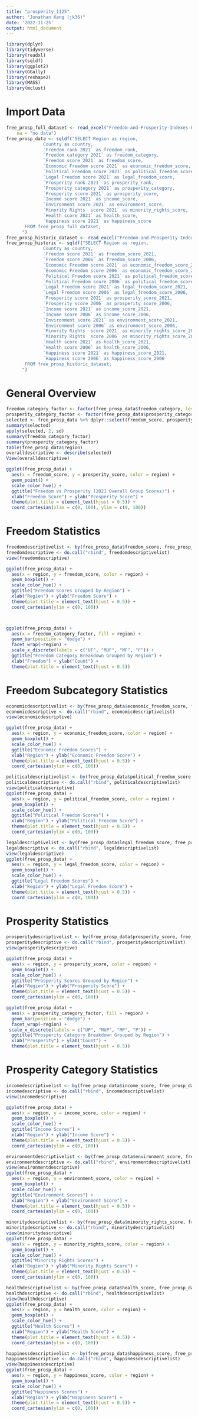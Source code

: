```yaml
---
title: "prosperity_1125"
author: "Jonathan Kang (jk36)"
date: '2022-11-25'
output: html_document
---
```


```r
library(dplyr)
library(tidyverse)
library(readxl)
library(sqldf)
library(ggplot2)
library(GGally)
library(reshape2)
library(MASS)
library(mclust)
```

# Import Data
```r
free_prosp_full_dataset <- read_excel("Freedom-and-Prosperity-Indexes-Full-Data-Set.xlsx", 
    na = "no data")
free_prosp_data <- sqldf("SELECT Region as region,
              Country as country,
              `Freedom rank 2021` as freedom_rank,
              `Freedom category 2021` as freedom_category, 
              `Freedom score 2021` as freedom_score,
              `Economic Freedom score 2021` as economic_freedom_score,
              `Political Freedom score 2021` as political_freedom_score,
              `Legal Freedom score 2021` as legal_freedom_score,
              `Prosperity rank 2021` as prosperity_rank,
              `Prosperity category 2021` as prosperity_category,
              `Prosperity score 2021` as prosperity_score,
              `Income score 2021` as income_score,
              `Environment score 2021` as environment_score,
              `Minority Rights  score 2021` as minority_rights_score,
              `Health score 2021` as health_score,
              `Happiness score 2021` as happiness_score
       FROM free_prosp_full_dataset;
      ")
free_prosp_historic_dataset <- read_excel("Freedom-and-Prosperity-Indexes-Full-Data-Set.xlsx", sheet = 2, na = "no data")
free_prosp_historic <- sqldf("SELECT Region as region,
              Country as country,
              `Freedom score 2021` as freedom_score_2021,
              `Freedom score 2006` as freedom_score_2006,
              `Economic Freedom score 2021` as economic_freedom_score_2021,
              `Economic Freedom score 2006` as economic_freedom_score_2006,
              `Political Freedom score 2021` as political_freedom_score_2021,
              `Political Freedom score 2006` as political_freedom_score_2006,
              `Legal Freedom score 2021` as legal_freedom_score_2021,
              `Legal Freedom score 2006` as legal_freedom_score_2006,
              `Prosperity score 2021` as prosperity_score_2021,
              `Prosperity score 2006` as prosperity_score_2006,
              `Income score 2021` as income_score_2021,
              `Income score 2006` as income_score_2006,
              `Environment score 2021` as environment_score_2021,
              `Environment score 2006` as environment_score_2006,
              `Minority Rights  score 2021` as minority_rights_score_2021,
              `Minority Rights  score 2006` as minority_rights_score_2006,
              `Health score 2021` as health_score_2021,
              `Health score 2006` as health_score_2006,
              `Happiness score 2021` as happiness_score_2021,
              `Happiness score 2006` as happiness_score_2006
       FROM free_prosp_historic_dataset;
      ")
```

# General Overview
```r
freedom_category_factor <- factor(free_prosp_data$freedom_category, levels = c("Unfree", "Mostly Unfree", "Mostly Free", "Free"))
prosperity_category_factor <- factor(free_prosp_data$prosperity_category, levels = c("Unprosperous", "Mostly Unprosperous", "Mostly Prosperous", "Prosperous"))
selected <- free_prosp_data %>% dplyr::select(freedom_score, prosperity_score)
summary(selected)
apply(selected, 2, sd)
summary(freedom_category_factor)
summary(prosperity_category_factor)
table(free_prosp_data$region)
overalldescriptive <- describe(selected)
View(overalldescriptive)
```

```r
ggplot(free_prosp_data) +
  aes(x = freedom_score, y = prosperity_score, color = region) +
  geom_point() +
  scale_color_hue() +
  ggtitle("Freedom vs Prosperity (2021 Overall Group Scores)") +
  xlab("Freedom Score") + ylab("Prosperity Score") +
  theme(plot.title = element_text(hjust = 0.5)) +
  coord_cartesian(xlim = c(0, 100), ylim = c(0, 100))

```

# Freedom Statistics
```r
freedomdescriptivelist <- by(free_prosp_data$freedom_score, free_prosp_data$region, describe)
freedomdescriptive <- do.call("rbind", freedomdescriptivelist)
view(freedomdescriptive)

ggplot(free_prosp_data) +
  aes(x = region, y = freedom_score, color = region) +
  geom_boxplot() +
  scale_color_hue() +
  ggtitle("Freedom Scores Grouped by Region") +
  xlab("Region") + ylab("Freedom Score") +
  theme(plot.title = element_text(hjust = 0.5)) +
  coord_cartesian(ylim = c(0, 100))



ggplot(free_prosp_data) +
  aes(x = freedom_category_factor, fill = region) +
  geom_bar(position = "dodge") +
  facet_wrap(~region) +
  scale_x_discrete(labels = c("UF", "MUF", "MF", "F")) +
  ggtitle("Freedom Category Breakdown Grouped by Region") +
  xlab("Freedom") + ylab("Count") +
  theme(plot.title = element_text(hjust = 0.5))
```

# Freedom Subcategory Statistics
```r
economicdescriptivelist <- by(free_prosp_data$economic_freedom_score, free_prosp_data$region, describe)
economicdescriptive <- do.call("rbind", economicdescriptivelist)
view(economicdescriptive)

ggplot(free_prosp_data) +
  aes(x = region, y = economic_freedom_score, color = region) +
  geom_boxplot() +
  scale_color_hue() +
  ggtitle("Economic Freedom Scores") +
  xlab("Region") + ylab("Economic Freedom Score") +
  theme(plot.title = element_text(hjust = 0.5)) +
  coord_cartesian(ylim = c(0, 100))

politicaldescriptivelist <- by(free_prosp_data$political_freedom_score, free_prosp_data$region, describe)
politicaldescriptive <- do.call("rbind", politicaldescriptivelist)
view(politicaldescriptive)
ggplot(free_prosp_data) +
  aes(x = region, y = political_freedom_score, color = region) +
  geom_boxplot() +
  scale_color_hue() +
  ggtitle("Political Freedom Scores") +
  xlab("Region") + ylab("Political Freedom Score") +
  theme(plot.title = element_text(hjust = 0.5)) +
  coord_cartesian(ylim = c(0, 100))

legaldescriptivelist <- by(free_prosp_data$legal_freedom_score, free_prosp_data$region, describe)
legaldescriptive <- do.call("rbind", legaldescriptivelist)
view(legaldescriptive)
ggplot(free_prosp_data) +
  aes(x = region, y = legal_freedom_score, color = region) +
  geom_boxplot() +
  scale_color_hue() +
  ggtitle("Legal Freedom Scores") +
  xlab("Region") + ylab("Legal Freedom Score") +
  theme(plot.title = element_text(hjust = 0.5)) +
  coord_cartesian(ylim = c(0, 100))
```






# Prosperity Statistics
```r
prosperitydescriptivelist <- by(free_prosp_data$prosperity_score, free_prosp_data$region, describe)
prosperitydescriptive <- do.call("rbind", prosperitydescriptivelist)
view(prosperitydescriptive)

ggplot(free_prosp_data) +
  aes(x = region, y = prosperity_score, color = region) +
  geom_boxplot() +
  scale_color_hue() +
  ggtitle("Prosperity Scores Grouped by Region") +
  xlab("Region") + ylab("Prosperity Score") +
  theme(plot.title = element_text(hjust = 0.5)) +
  coord_cartesian(ylim = c(0, 100))

ggplot(free_prosp_data) +
  aes(x = prosperity_category_factor, fill = region) +
  geom_bar(position = "dodge") +
  facet_wrap(~region) +
 scale_x_discrete(labels = c("UP", "MUP", "MP", "P")) +
  ggtitle("Prosperity Category Breakdown Grouped by Region") +
  xlab("Prosperity") + ylab("Count") +
  theme(plot.title = element_text(hjust = 0.5))
```

# Prosperity Category Statistics
```r
incomedescriptivelist <- by(free_prosp_data$income_score, free_prosp_data$region, describe)
incomedescriptive <- do.call("rbind", incomedescriptivelist)
view(incomedescriptive)

ggplot(free_prosp_data) +
  aes(x = region, y = income_score, color = region) +
  geom_boxplot() +
  scale_color_hue() +
  ggtitle("Income Scores") +
  xlab("Region") + ylab("Income Score") +
  theme(plot.title = element_text(hjust = 0.5)) +
  coord_cartesian(ylim = c(0, 100))

environmentdescriptivelist <- by(free_prosp_data$environment_score, free_prosp_data$region, describe)
environmentdescriptive <- do.call("rbind", environmentdescriptivelist)
view(environmentdescriptive)
ggplot(free_prosp_data) +
  aes(x = region, y = environment_score, color = region) +
  geom_boxplot() +
  scale_color_hue() +
  ggtitle("Environment Scores") +
  xlab("Region") + ylab("Environment Score") +
  theme(plot.title = element_text(hjust = 0.5)) +
  coord_cartesian(ylim = c(0, 100))

minoritydescriptivelist <- by(free_prosp_data$minority_rights_score, free_prosp_data$region, describe)
minoritydescriptive <- do.call("rbind", minoritydescriptivelist)
view(minoritydescriptive)
ggplot(free_prosp_data) +
  aes(x = region, y = minority_rights_score, color = region) +
  geom_boxplot() +
  scale_color_hue() +
  ggtitle("Minority Rights Scores") +
  xlab("Region") + ylab("Minority Rights Score") +
  theme(plot.title = element_text(hjust = 0.5)) +
  coord_cartesian(ylim = c(0, 100))

healthdescriptivelist <- by(free_prosp_data$health_score, free_prosp_data$region, describe)
healthdescriptive <- do.call("rbind", healthdescriptivelist)
view(healthdescriptive)
ggplot(free_prosp_data) +
  aes(x = region, y = health_score, color = region) +
  geom_boxplot() +
  scale_color_hue() +
  ggtitle("Health Scores") +
  xlab("Region") + ylab("Health Score") +
  theme(plot.title = element_text(hjust = 0.5)) +
  coord_cartesian(ylim = c(0, 100))

happinessdescriptivelist <- by(free_prosp_data$happiness_score, free_prosp_data$region, describe)
happinessdescriptive <- do.call("rbind", happinessdescriptivelist)
view(happinessdescriptive)
ggplot(free_prosp_data) +
  aes(x = region, y = happiness_score, color = region) +
  geom_boxplot() +
  scale_color_hue() +
  ggtitle("Happiness Scores") +
  xlab("Region") + ylab("Happiness Score") +
  theme(plot.title = element_text(hjust = 0.5)) +
  coord_cartesian(ylim = c(0, 100))
```
